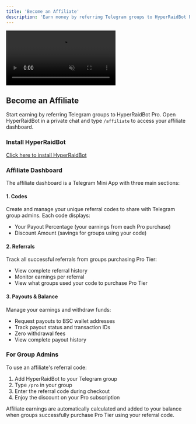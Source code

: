 ```yaml
---
title: 'Become an Affiliate'
description: 'Earn money by referring Telegram groups to HyperRaidBot Pro.'
---
```


<Frame>
  <video
  autoPlay
  muted
  loop
  playsInline
  className="w-full"
  src="https://mintlify-videos.s3.eu-central-1.amazonaws.com/AffiliateWhole.mp4"
></video>
</Frame>

## Become an Affiliate
Start earning by referring Telegram groups to HyperRaidBot Pro. Open HyperRaidBot in a private chat and type `/affiliate` to access your affiliate dashboard.

### Install HyperRaidBot
[Click here to install HyperRaidBot](https://t.me/HyperRaidBot)

### Affiliate Dashboard
The affiliate dashboard is a Telegram Mini App with three main sections:

#### 1. Codes
Create and manage your unique referral codes to share with Telegram group admins. Each code displays:
- Your Payout Percentage (your earnings from each Pro purchase)
- Discount Amount (savings for groups using your code)

#### 2. Referrals
Track all successful referrals from groups purchasing Pro Tier:
- View complete referral history
- Monitor earnings per referral
- View what groups used your code to purchase Pro Tier

#### 3. Payouts & Balance
Manage your earnings and withdraw funds:
- Request payouts to BSC wallet addresses
- Track payout status and transaction IDs
- Zero withdrawal fees
- View complete payout history

### For Group Admins
To use an affiliate's referral code:
1. Add HyperRaidBot to your Telegram group
2. Type `/pro` in your group
3. Enter the referral code during checkout
4. Enjoy the discount on your Pro subscription

<Note>
Affiliate earnings are automatically calculated and added to your balance when groups successfully purchase Pro Tier using your referral code.
</Note>